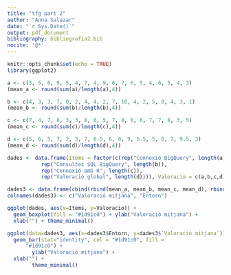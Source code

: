 ```yaml
---
title: "tfg part 2"
author: "Anna Salazar"
date: "`r Sys.Date()`"
output: pdf_document
bibliography: bibliografia2.bib
nocite: '@*'
---
```


```r
knitr::opts_chunk$set(echo = TRUE)
library(ggplot2)
```


```r
a <- c(3, 5, 6, 9, 5, 4, 7, 4, 9, 6, 7, 6, 5, 4, 6, 5, 4, 3)
(mean_a <- round(sum(a)/length(a),4))

b <- c(4, 3, 3, 7, 0, 2, 4, 4, 2, 7, 10, 4, 2, 5, 8, 4, 3, 1)
(mean_b <- round(sum(b)/length(b),4))

c <- c(7, 4, 7, 8, 3, 3, 8, 6, 5, 7, 8, 6, 6, 7, 7, 8, 3, 5)
(mean_c <- round(sum(c)/length(c),4))

d <- c(5, 6, 5, 7, 2, 3, 7, 6.5, 6, 8, 9, 6.5, 5, 8, 7, 9.5, 3)
(mean_d <- round(sum(d)/length(d),4))
```


```r
dades <- data.frame(Items = factor(c(rep("Connexió BigQuery", length(a)), 
           rep("Consultes SQL BigQuery", length(b)),
           rep("Connexió amb R", length(c)),
           rep("Valoració global", length(d)))), Valoracio = c(a,b,c,d))
```

```r
dades3 <- data.frame(cbind(rbind(mean_a, mean_b, mean_c, mean_d), rbind("Connexió BigQuery", "Consultes SQL BigQuery", "Connexió amb R", "Valoració global")))
colnames(dades3) <- c("Valoració mitjana", "Entorn")
```

```r
ggplot(dades, aes(x=Items, y=Valoracio)) + 
  geom_boxplot(fill = "#1d91c0") + ylab("Valoració mitjana") +
  xlab("") + theme_minimal()
```


```r
ggplot(data=dades3, aes(x=dades3$Entorn, y=dades3$`Valoració mitjana`)) +
  geom_bar(stat="identity", col = "#1d91c0", fill = 
      "#1d91c0") + 
        ylab("Valoració mitjana") +
  xlab("") +
        theme_minimal()
```


\pagebreak






